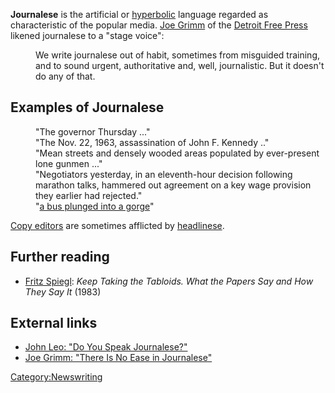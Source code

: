 '''Journalese''' is the artificial or [[hyperbole|hyperbolic]] language regarded as characteristic of the popular media. [[Joe Grimm]] of the [[Detroit Free Press]] likened journalese to a "stage voice": 

:We write journalese out of habit, sometimes from misguided training, and to sound urgent, authoritative and, well, journalistic. But it doesn't do any of that.

==Examples of Journalese==

:"The governor Thursday ..."
:"The Nov. 22, 1963, assassination of John F. Kennedy .."
:"Mean streets and densely wooded areas populated by ever-present lone gunmen ..."
:"Negotiators yesterday, in an eleventh-hour decision following marathon talks, hammered out agreement on a key wage provision they earlier had rejected."
:"[[bus plunge|a bus plunged into a gorge]]"

[[Copy editing | Copy editors]] are sometimes afflicted by [[headlinese]].

==Further reading==

*[[Fritz Spiegl]]: ''Keep Taking the Tabloids. What the Papers Say and How They Say It'' (1983)

==External links==

*[http://archives.cjr.org/year/94/6/journalese.asp John Leo: "Do You Speak Journalese?"]
*[http://www.freep.com/jobspage/academy/journalese.htm Joe Grimm: "There Is No Ease in Journalese"]

{{lang-stub}}

[[Category:Newswriting]]